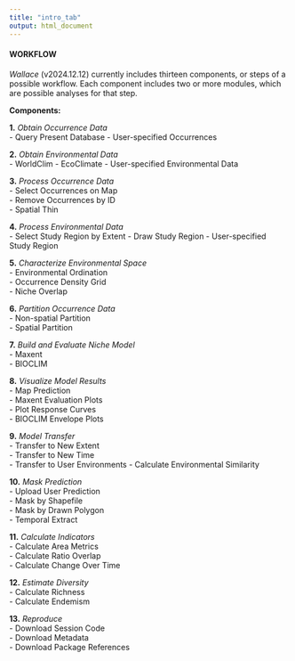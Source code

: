 ```yaml
---
title: "intro_tab"
output: html_document
---
```


#### WORKFLOW

*Wallace* (v2024.12.12) currently includes thirteen components, or steps of a possible workflow. Each component includes two or more modules, which are possible analyses for that step.  

**Components:**  

**1.** *Obtain Occurrence Data*  
- Query Present Database 
- User-specified Occurrences

**2.** *Obtain Environmental Data*  
- WorldClim
- EcoClimate
- User-specified Environmental Data

**3.** *Process Occurrence Data*  
- Select Occurrences on Map  
- Remove Occurrences by ID  
- Spatial Thin  

**4.** *Process Environmental Data*  
- Select Study Region by Extent
- Draw Study Region
- User-specified Study Region  

**5.** *Characterize Environmental Space*  
- Environmental Ordination  
- Occurrence Density Grid  
- Niche Overlap  

**6.** *Partition Occurrence Data*  
- Non-spatial Partition  
- Spatial Partition  

**7.** *Build and Evaluate Niche Model*  
- Maxent  
- BIOCLIM  

**8.** *Visualize Model Results*  
- Map Prediction  
- Maxent Evaluation Plots  
- Plot Response Curves  
- BIOCLIM Envelope Plots  

**9.** *Model Transfer*  
- Transfer to New Extent  
- Transfer to New Time  
- Transfer to User Environments
- Calculate Environmental Similarity  

**10.** *Mask Prediction*  
- Upload User Prediction  
- Mask by Shapefile  
- Mask by Drawn Polygon  
- Temporal Extract  

**11.** *Calculate Indicators*  
- Calculate Area Metrics  
- Calculate Ratio Overlap  
- Calculate Change Over Time  

**12.** *Estimate Diversity*  
- Calculate Richness  
- Calculate Endemism  

**13.** *Reproduce*  
- Download Session Code  
- Download Metadata  
- Download Package References 

